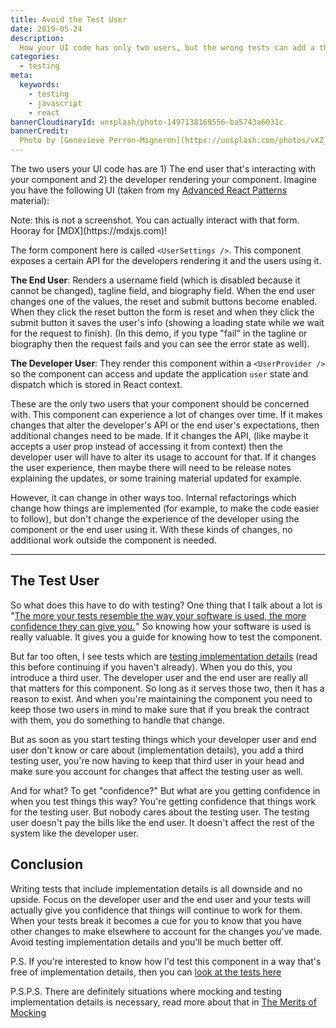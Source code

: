 ```yaml
---
title: Avoid the Test User
date: 2019-05-24
description:
  How your UI code has only two users, but the wrong tests can add a third
categories:
  - testing
meta:
  keywords:
    - testing
    - javascript
    - react
bannerCloudinaryId: unsplash/photo-1497138169556-ba5743a6031c
bannerCredit:
  Photo by [Genevieve Perron-Migneron](https://unsplash.com/photos/vXZ_lC0XN4c)
---
```



The two users your UI code has are 1) The end user that's interacting with your
component and 2) the developer rendering your component. Imagine you have the
following UI (taken from my
[Advanced React Patterns](https://epicreact.dev/patterns) material):

<div style={{maxWidth: 300, margin: '10px auto 40px auto'}}>
  <UserProfileExample />
</div>

<callout-info class="aside">
  Note: this is not a screenshot. You can actually interact with that form.
  Hooray for [MDX](https://mdxjs.com)!
</callout-info>

The form component here is called `<UserSettings />`. This component exposes a
certain API for the developers rendering it and the users using it.

**The End User**: Renders a username field (which is disabled because it cannot
be changed), tagline field, and biography field. When the end user changes one
of the values, the reset and submit buttons become enabled. When they click the
reset button the form is reset and when they click the submit button it saves
the user's info (showing a loading state while we wait for the request to
finish). (In this demo, if you type "fail" in the tagline or biography then the
request fails and you can see the error state as well).

**The Developer User**: They render this component within a `<UserProvider />`
so the component can access and update the application `user` state and dispatch
which is stored in React context.

These are the only two users that your component should be concerned with. This
component can experience a lot of changes over time. If it makes changes that
alter the developer's API or the end user's expectations, then additional
changes need to be made. If it changes the API, (like maybe it accepts a user
prop instead of accessing it from context) then the developer user will have to
alter its usage to account for that. If it changes the user experience, then
maybe there will need to be release notes explaining the updates, or some
training material updated for example.

However, it can change in other ways too. Internal refactorings which change how
things are implemented (for example, to make the code easier to follow), but
don't change the experience of the developer using the component or the end user
using it. With these kinds of changes, no additional work outside the component
is needed.

---

## The Test User

So what does this have to do with testing? One thing that I talk about a lot is
"[The more your tests resemble the way your software is used, the more confidence they can give you.](https://twitter.com/kentcdodds/status/977018512689455106) "
So knowing how your software is used is really valuable. It gives you a guide
for knowing how to test the component.

But far too often, I see tests which are
[testing implementation details](/blog/testing-implementation-details) (read
this before continuing if you haven't already). When you do this, you introduce
a third user. The developer user and the end user are really all that matters
for this component. So long as it serves those two, then it has a reason to
exist. And when you're maintaining the component you need to keep those two
users in mind to make sure that if you break the contract with them, you do
something to handle that change.

But as soon as you start testing things which your developer user and end user
don't know or care about (implementation details), you add a third testing user,
you're now having to keep that third user in your head and make sure you account
for changes that affect the testing user as well.

And for what? To get "confidence?" But what are you getting confidence in when
you test things this way? You're getting confidence that things work for the
testing user. But nobody cares about the testing user. The testing user doesn't
pay the bills like the end user. It doesn't affect the rest of the system like
the developer user.

## Conclusion

Writing tests that include implementation details is all downside and no upside.
Focus on the developer user and the end user and your tests will actually give
you confidence that things will continue to work for them. When your tests break
it becomes a cue for you to know that you have other changes to make elsewhere
to account for the changes you've made. Avoid testing implementation details and
you'll be much better off.

P.S. If you're interested to know how I'd test this component in a way that's
free of implementation details, then you can
[look at the tests here](https://github.com/kentcdodds/advanced-react-patterns/blob/06a16f86d2397c4451da9faf9aeb64cbe4452ff6/src/__tests__/01.js)

P.S.P.S. There are definitely situations where mocking and testing
implementation details is necessary, read more about that in
[The Merits of Mocking](/blog/the-merits-of-mocking)
